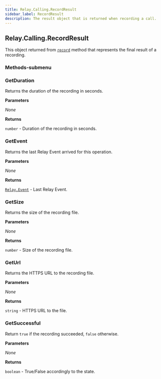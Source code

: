 ```yaml
---
title: Relay.Calling.RecordResult
sidebar_label: RecordResult
description: The result object that is returned when recording a call.
---
```


[record]: /sdks/realtime-sdk/v2/language/golang/calling/call#record

[relay-event]: /sdks/realtime-sdk/v2/language/golang/event

## Relay.Calling.RecordResult

This object returned from [`record`][record] method that represents the final result of a recording.

### Methods-submenu


### GetDuration

Returns the duration of the recording in seconds.


**Parameters**

_None_

**Returns**

`number` - Duration of the recording in seconds.



### GetEvent

Returns the last Relay Event arrived for this operation.


**Parameters**

_None_

**Returns**

[`Relay.Event`][relay-event] - Last Relay Event.



### GetSize

Returns the size of the recording file.


**Parameters**

_None_

**Returns**

`number` - Size of the recording file.



### GetUrl

Returns the HTTPS URL to the recording file.


**Parameters**

_None_

**Returns**

`string` - HTTPS URL to the file.


### GetSuccessful

Return `true` if the recording succeeded, `false` otherwise.


**Parameters**

_None_

**Returns**

`boolean` - True/False accordingly to the state.
